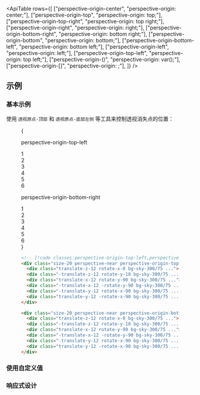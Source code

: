 

<ApiTable
  rows={[
    ["perspective-origin-center", "perspective-origin: center;"],
    ["perspective-origin-top", "perspective-origin: top;"],
    ["perspective-origin-top-right", "perspective-origin: top right;"],
    ["perspective-origin-right", "perspective-origin: right;"],
    ["perspective-origin-bottom-right", "perspective-origin: bottom right;"],
    ["perspective-origin-bottom", "perspective-origin: bottom;"],
    ["perspective-origin-bottom-left", "perspective-origin: bottom left;"],
    ["perspective-origin-left", "perspective-origin: left;"],
    ["perspective-origin-top-left", "perspective-origin: top left;"],
    ["perspective-origin-(<custom-property>)", "perspective-origin: var(<custom-property>);"],
    ["perspective-origin-[<value>]", "perspective-origin: <value>;"],
  ]}
/>

## 示例

### 基本示例

使用 `透视原点-顶部` 和 `透视原点-底部左侧` 等工具来控制透视消失点的位置：

<Figure>

<Example>
  {
    <div className="flex flex-col justify-around gap-8 text-sm leading-6 font-bold text-white sm:flex-row sm:gap-0">
      <div className="flex shrink-0 flex-col items-center">
        <p className="mb-3 text-center font-mono text-xs font-medium text-gray-500 dark:text-gray-400">
          perspective-origin-top-left
        </p>
        <div className="size-40 p-10">
          <div className="size-20 rotate-[0.75_1_0.75_45deg] perspective-near perspective-origin-top-left transform-3d *:backface-visible">
            <div className="absolute inset-0 translate-z-12 rotate-x-0 bg-sky-300/75 text-center text-4xl leading-20 font-bold text-sky-900 dark:bg-sky-400/85 dark:text-white">
              1
            </div>
            <div className="absolute inset-0 -translate-z-12 rotate-y-180 bg-sky-300/75 text-center text-4xl leading-20 font-bold text-sky-900 opacity-75 dark:bg-sky-400/85 dark:text-white">
              2
            </div>
            <div className="absolute inset-0 translate-x-12 rotate-y-90 bg-sky-300/75 text-center text-4xl leading-20 font-bold text-sky-900 opacity-75 dark:bg-sky-400/85 dark:text-white">
              3
            </div>
            <div className="absolute inset-0 -translate-x-12 -rotate-y-90 bg-sky-300/75 text-center text-4xl leading-20 font-bold text-sky-900 dark:bg-sky-400/85 dark:text-white">
              4
            </div>
            <div className="absolute inset-0 -translate-y-12 rotate-x-90 bg-sky-300/75 text-center text-4xl leading-20 font-bold text-sky-900 opacity-75 dark:bg-sky-400/85 dark:text-white">
              5
            </div>
            <div className="absolute inset-0 translate-y-12 -rotate-x-90 bg-sky-300/75 text-center text-4xl leading-20 font-bold text-sky-900 dark:bg-sky-400/85 dark:text-white">
              6
            </div>
          </div>
        </div>
      </div>
      <div className="flex shrink-0 flex-col items-center">
        <p className="mb-3 text-center font-mono text-xs font-medium text-gray-500 dark:text-gray-400">
          perspective-origin-bottom-right
        </p>
        <div className="size-40 p-10">
          <div className="size-20 rotate-[0.75_1_0.75_45deg] perspective-near perspective-origin-bottom-right transform-3d *:backface-visible">
            <div className="absolute inset-0 translate-z-12 rotate-x-0 bg-sky-300/75 text-center text-4xl leading-20 font-bold text-sky-900 dark:bg-sky-400/85 dark:text-white">
              1
            </div>
            <div className="absolute inset-0 -translate-z-12 rotate-y-180 bg-sky-300/75 text-center text-4xl leading-20 font-bold text-sky-900 opacity-75 dark:bg-sky-400/85 dark:text-white">
              2
            </div>
            <div className="absolute inset-0 translate-x-12 rotate-y-90 bg-sky-300/75 text-center text-4xl leading-20 font-bold text-sky-900 opacity-75 dark:bg-sky-400/85 dark:text-white">
              3
            </div>
            <div className="absolute inset-0 -translate-x-12 -rotate-y-90 bg-sky-300/75 text-center text-4xl leading-20 font-bold text-sky-900 dark:bg-sky-400/85 dark:text-white">
              4
            </div>
            <div className="absolute inset-0 -translate-y-12 rotate-x-90 bg-sky-300/75 text-center text-4xl leading-20 font-bold text-sky-900 opacity-75 dark:bg-sky-400/85 dark:text-white">
              5
            </div>
            <div className="absolute inset-0 translate-y-12 -rotate-x-90 bg-sky-300/75 text-center text-4xl leading-20 font-bold text-sky-900 dark:bg-sky-400/85 dark:text-white">
              6
            </div>
          </div>
        </div>
      </div>
    </div>
  }
</Example>

```html
<!-- [!code classes:perspective-origin-top-left,perspective-origin-bottom-right] -->
<div class="size-20 perspective-near perspective-origin-top-left ...">
  <div class="translate-z-12 rotate-x-0 bg-sky-300/75 ...">1</div>
  <div class="-translate-z-12 rotate-y-18 bg-sky-300/75 ...">2</div>
  <div class="translate-x-12 rotate-y-90 bg-sky-300/75 ...">3</div>
  <div class="-translate-x-12 -rotate-y-90 bg-sky-300/75 ...">4</div>
  <div class="-translate-y-12 rotate-x-90 bg-sky-300/75 ...">5</div>
  <div class="translate-y-12 -rotate-x-90 bg-sky-300/75 ...">6</div>
</div>

<div class="size-20 perspective-near perspective-origin-bottom-right …">
  <div class="translate-z-12 rotate-x-0 bg-sky-300/75 ...">1</div>
  <div class="-translate-z-12 rotate-y-18 bg-sky-300/75 ...">2</div>
  <div class="translate-x-12 rotate-y-90 bg-sky-300/75 ...">3</div>
  <div class="-translate-x-12 -rotate-y-90 bg-sky-300/75 ...">4</div>
  <div class="-translate-y-12 rotate-x-90 bg-sky-300/75 ...">5</div>
  <div class="translate-y-12 -rotate-x-90 bg-sky-300/75 ...">6</div>
</div>
```

</Figure>

### 使用自定义值

<UsingACustomValue utility="perspective-origin" value="200%_150%" name="perspective origin" />

### 响应式设计

<ResponsiveDesign
  property="perspective-origin"
  defaultClass="perspective-origin-center"
  featuredClass="perspective-origin-bottom-left"
/>
